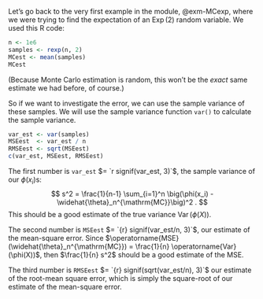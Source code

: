 Let's go back to the very first example in the module, @exm-MCexp, where we were trying to find the expectation of an $\operatorname{Exp}(2)$ random variable. We used this R code:

```r
n <- 1e6
samples <- rexp(n, 2)
MCest <- mean(samples)
MCest
```

(Because Monte Carlo estimation is random, this won't be the *exact* same estimate we had before, of course.)

So if we want to investigate the error, we can use the sample variance of these samples. We will use the sample variance function `var()` to calculate the sample variance.

```r
var_est <- var(samples)
MSEest  <- var_est / n
RMSEest <- sqrt(MSEest)
c(var_est, MSEest, RMSEest)
```

The first number is `var_est` $= `r signif(var_est, 3)`$, the sample variance of our $\phi(x_i)$s: $$ s^2 = \frac{1}{n-1} \sum_{i=1}^n \big(\phi(x_i) - \widehat{\theta}_n^{\mathrm{MC}}\big)^2 . $$ This should be a good estimate of the true variance $\operatorname{Var}(\phi(X))$.

The second number is `MSEest` $= `{r} signif(var_est/n, 3)`$, our estimate of the mean-square error. Since $\operatorname{MSE}(\widehat{\theta}_n^{\mathrm{MC}}) = \frac{1}{n} \operatorname{Var}(\phi(X))$, then $\frac{1}{n} s^2$ should be a good estimate of the MSE.

The third number is `RMSEest` $= `{r} signif(sqrt(var_est/n), 3)`$ our estimate of the root-mean square error, which is simply the square-root of our estimate of the mean-square error.
